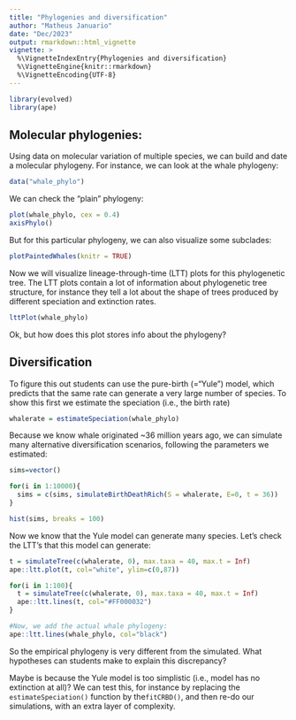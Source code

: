 ```yaml
---
title: "Phylogenies and diversification"
author: "Matheus Januario"
date: "Dec/2023"
output: rmarkdown::html_vignette
vignette: >
  %\VignetteIndexEntry{Phylogenies and diversification}
  %\VignetteEngine{knitr::rmarkdown}
  %\VignetteEncoding{UTF-8}
---
```


```r
library(evolved)
library(ape)
```

## Molecular phylogenies:

Using data on molecular variation of multiple species, we can build and date a molecular phylogeny. For instance, we can  look at the whale phylogeny:

```r
data("whale_phylo")
```

We can check the "plain" phylogeny:

```r
plot(whale_phylo, cex = 0.4)
axisPhylo()
```

But for this particular phylogeny, we can also visualize some subclades:

```r
plotPaintedWhales(knitr = TRUE)
```

Now we will visualize lineage-through-time (LTT) plots for this phylogenetic tree. The LTT plots contain a lot of information about phylogenetic tree structure, for instance they tell a lot about the shape of trees produced by different speciation and extinction rates.

```r
lttPlot(whale_phylo)
```

Ok, but how does this plot stores info about the phylogeny?

## Diversification

To figure this out students can use the pure-birth (="Yule") model, which predicts that the same rate can generate a very large number of species. To show this first we estimate the speciation (i.e., the birth rate)

```r
whalerate = estimateSpeciation(whale_phylo)
```

Because we know whale originated ~36 million years ago, we can simulate many alternative diversification scenarios, following the parameters we estimated:

```r
sims=vector()

for(i in 1:10000){
  sims = c(sims, simulateBirthDeathRich(S = whalerate, E=0, t = 36))
}

hist(sims, breaks = 100)
```

Now we know that the Yule model can generate many species. Let's check the LTT's that this model can generate:

```r
t = simulateTree(c(whalerate, 0), max.taxa = 40, max.t = Inf)
ape::ltt.plot(t, col="white", ylim=c(0,87))

for(i in 1:100){
  t = simulateTree(c(whalerate, 0), max.taxa = 40, max.t = Inf)
  ape::ltt.lines(t, col="#FF000032")  
}

#Now, we add the actual whale phylogeny:
ape::ltt.lines(whale_phylo, col="black")
```

So the empirical phylogeny is very different from the simulated. What hypotheses can students make to explain this discrepancy?

Maybe is because the Yule model is too simplistic (i.e., model has no extinction at all)? We can test this, for instance by replacing the `estimateSpeciation()` function by the`fitCRBD()`, and then re-do our simulations, with an extra layer of complexity.

\
\